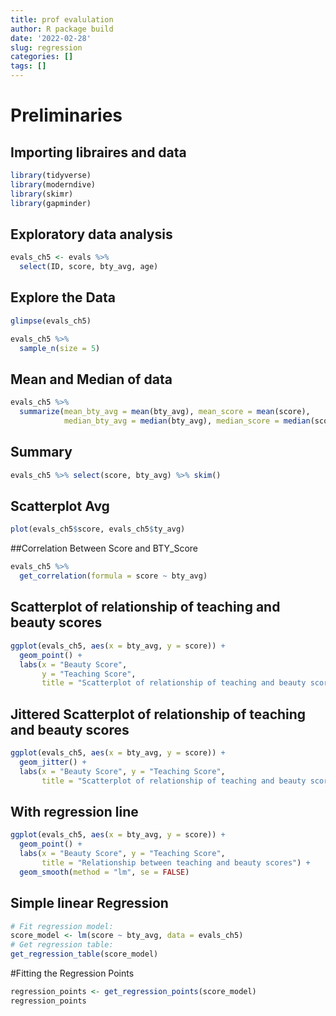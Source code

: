 ```yaml
---
title: prof evalulation
author: R package build
date: '2022-02-28'
slug: regression
categories: []
tags: []
---
```


# Preliminaries
## Importing libraires and data
```r
library(tidyverse)
library(moderndive)
library(skimr)
library(gapminder)
```

## Exploratory data analysis
```r
evals_ch5 <- evals %>%
  select(ID, score, bty_avg, age)
```

## Explore the Data
```r
glimpse(evals_ch5)
```


```r
evals_ch5 %>%
  sample_n(size = 5)
```

## Mean and Median of data
```r
evals_ch5 %>%
  summarize(mean_bty_avg = mean(bty_avg), mean_score = mean(score),
            median_bty_avg = median(bty_avg), median_score = median(score))
```

## Summary
```r
evals_ch5 %>% select(score, bty_avg) %>% skim()
```

## Scatterplot Avg
```r
plot(evals_ch5$score, evals_ch5$ty_avg)
```

##Correlation Between Score and BTY_Score
```r
evals_ch5 %>% 
  get_correlation(formula = score ~ bty_avg)
```

## Scatterplot of relationship of teaching and beauty scores
```r
ggplot(evals_ch5, aes(x = bty_avg, y = score)) +
  geom_point() +
  labs(x = "Beauty Score", 
       y = "Teaching Score",
       title = "Scatterplot of relationship of teaching and beauty scores")
```

## Jittered Scatterplot of relationship of teaching and beauty scores
```r
ggplot(evals_ch5, aes(x = bty_avg, y = score)) +
  geom_jitter() +
  labs(x = "Beauty Score", y = "Teaching Score",
       title = "Scatterplot of relationship of teaching and beauty scores")
```

## With regression line
```r
ggplot(evals_ch5, aes(x = bty_avg, y = score)) +
  geom_point() +
  labs(x = "Beauty Score", y = "Teaching Score",
       title = "Relationship between teaching and beauty scores") +  
  geom_smooth(method = "lm", se = FALSE)
```

## Simple linear Regression
```r
# Fit regression model:
score_model <- lm(score ~ bty_avg, data = evals_ch5)
# Get regression table:
get_regression_table(score_model)
```

#Fitting the Regression Points
```r
regression_points <- get_regression_points(score_model)
regression_points
```


